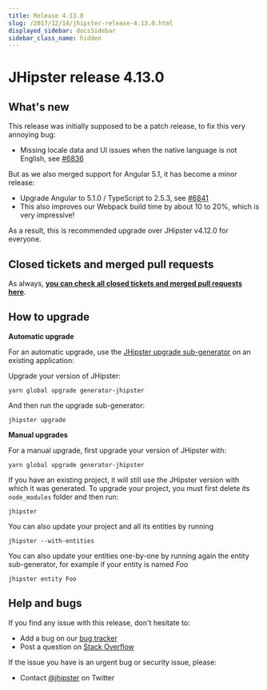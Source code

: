```yaml
---
title: Release 4.13.0
slug: /2017/12/14/jhipster-release-4.13.0.html
displayed_sidebar: docsSidebar
sidebar_class_name: hidden
---
```


JHipster release 4.13.0
==================

What's new
----------

This release was initially supposed to be a patch release, to fix this very annoying bug:

- Missing locale data and UI issues when the native language is not English, see [#6836](https://github.com/jhipster/generator-jhipster/issues/6836)

But as we also merged support for Angular 5.1, it has become a minor release:

- Upgrade Angular to 5.1.0 / TypeScript to 2.5.3, see [#6841](https://github.com/jhipster/generator-jhipster/pull/6841)
- This also improves our Webpack build time by about 10 to 20%, which is very impressive!

As a result, this is recommended upgrade over JHipster v4.12.0 for everyone.

Closed tickets and merged pull requests
------------
As always, __[you can check all closed tickets and merged pull requests here](https://github.com/jhipster/generator-jhipster/issues?q=milestone%3A4.13.0+is%3Aclosed)__.

How to upgrade
------------

**Automatic upgrade**

For an automatic upgrade, use the [JHipster upgrade sub-generator](/upgrading-an-application/) on an existing application:

Upgrade your version of JHipster:

```
yarn global upgrade generator-jhipster
```

And then run the upgrade sub-generator:

```
jhipster upgrade
```

**Manual upgrades**

For a manual upgrade, first upgrade your version of JHipster with:

```
yarn global upgrade generator-jhipster
```

If you have an existing project, it will still use the JHipster version with which it was generated.
To upgrade your project, you must first delete its `node_modules` folder and then run:

```
jhipster
```

You can also update your project and all its entities by running

```
jhipster --with-entities
```

You can also update your entities one-by-one by running again the entity sub-generator, for example if your entity is named _Foo_

```
jhipster entity Foo
```

Help and bugs
--------------

If you find any issue with this release, don't hesitate to:

- Add a bug on our [bug tracker](https://github.com/jhipster/generator-jhipster/issues?state=open)
- Post a question on [Stack Overflow](http://stackoverflow.com/tags/jhipster/info)

If the issue you have is an urgent bug or security issue, please:

- Contact [@jhipster](https://twitter.com/jhipster) on Twitter
